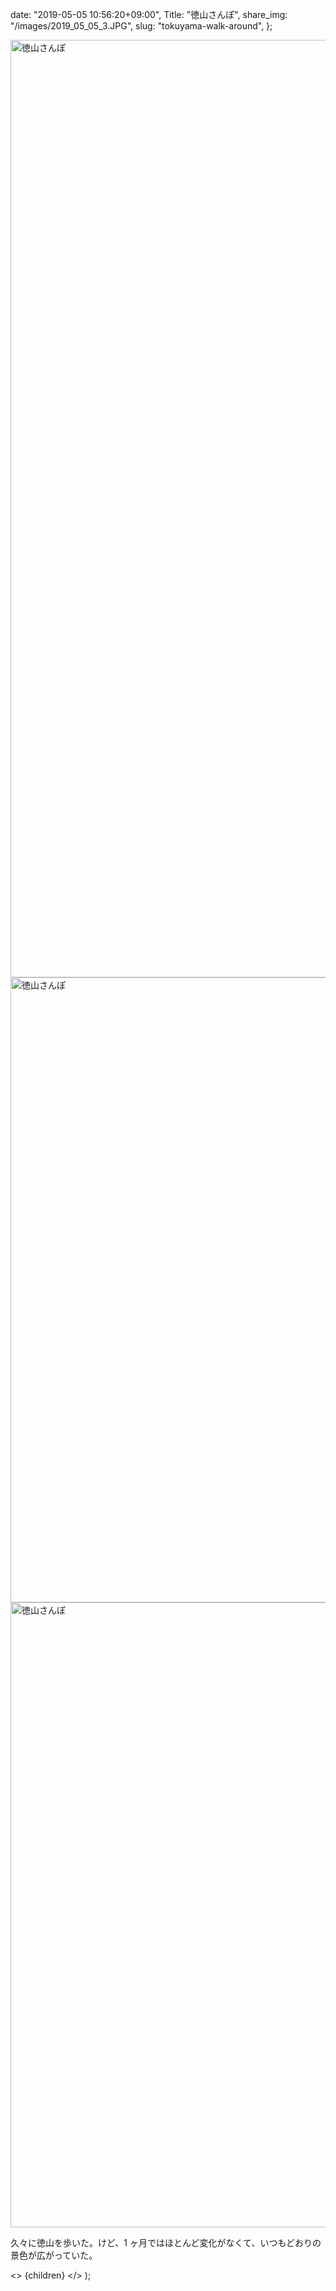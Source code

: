 
  date: "2019-05-05 10:56:20+09:00",
  Title: "徳山さんぽ",
  share_img: "/images/2019_05_05_3.JPG",
  slug: "tokuyama-walk-around",
};

<img src="/images/2019_05_05_1.JPG" alt="徳山さんぽ" width="1000" height="1500" loading="lazy" />

<img src="/images/2019_05_05_2.JPG" alt="徳山さんぽ" width="1500" height="1000" loading="lazy" />

<img src="/images/2019_05_05_3.JPG" alt="徳山さんぽ" width="1500" height="1000" loading="lazy" />

久々に徳山を歩いた。けど、1 ヶ月ではほとんど変化がなくて、いつもどおりの景色が広がっていた。

  <>
    <Head>
      <title>{meta.Title} | 異郷好実</title>
    </Head>
    <PostLayout meta={meta}>{children}</PostLayout>
  </>
);
